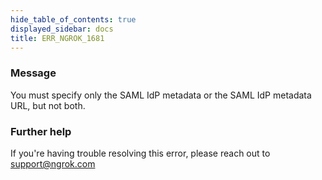 ```yaml
---
hide_table_of_contents: true
displayed_sidebar: docs
title: ERR_NGROK_1681
---
```


### Message

You must specify only the SAML IdP metadata or the SAML IdP metadata URL, but not both.

### Further help

If you're having trouble resolving this error, please reach out to [support@ngrok.com](mailto:support@ngrok.com?subject=Help%20with%20ERR_NGROK_1681)
